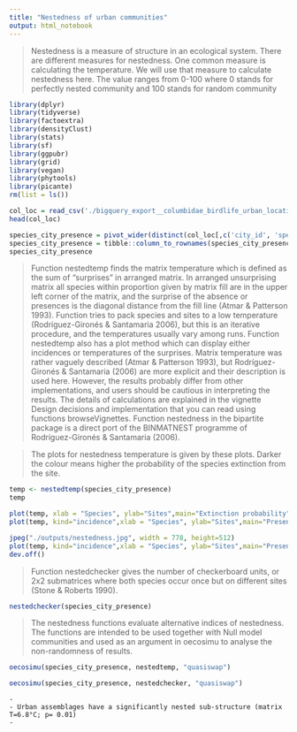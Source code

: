 ```yaml
---
title: "Nestedness of urban communities"
output: html_notebook
---
```


> Nestedness is a measure of structure in an ecological system. There are different measures for nestedness. One common measure is calculating the temperature. We will use that measure to calculate nestedness here. The value ranges from 0-100 where 0 stands for perfectly nested community and 100 stands for random community

```r
library(dplyr)
library(tidyverse)
library(factoextra)
library(densityClust)
library(stats)
library(sf)
library(ggpubr)
library(grid)
library(vegan)
library(phytools)
library(picante)
rm(list = ls())
```

```r
col_loc = read_csv('./bigquery_export__columbidae_birdlife_urban_locations.csv')
head(col_loc)
```

```r
species_city_presence = pivot_wider(distinct(col_loc[,c('city_id', 'species_name', 'present_in_city')]), names_from = species_name, values_from = "present_in_city", values_fill = list(present_in_city = F))
species_city_presence = tibble::column_to_rownames(species_city_presence, var='city_id')
species_city_presence
```

> Function nestedtemp finds the matrix temperature which is defined as the sum of “surprises” in arranged matrix. In arranged unsurprising matrix all species within proportion given by matrix fill are in the upper left corner of the matrix, and the surprise of the absence or presences is the diagonal distance from the fill line (Atmar & Patterson 1993). Function tries to pack species and sites to a low temperature (Rodríguez-Gironés & Santamaria 2006), but this is an iterative procedure, and the temperatures usually vary among runs. Function nestedtemp also has a plot method which can display either incidences or temperatures of the surprises. Matrix temperature was rather vaguely described (Atmar & Patterson 1993), but Rodríguez-Gironés & Santamaria (2006) are more explicit and their description is used here. However, the results probably differ from other implementations, and users should be cautious in interpreting the results. The details of calculations are explained in the vignette Design decisions and implementation that you can read using functions browseVignettes. Function nestedness in the bipartite package is a direct port of the BINMATNEST programme of Rodríguez-Gironés & Santamaria (2006). 

> The plots for nestedness temperature is given by these plots. Darker the colour means higher the probability of the species extinction from the site.

```r
temp <- nestedtemp(species_city_presence)
temp
```

```r
plot(temp, xlab = "Species", ylab="Sites",main="Extinction probability")
plot(temp, kind="incidence",xlab = "Species", ylab="Sites",main="Presence-absence")
```
```r
jpeg("./outputs/nestedness.jpg", width = 778, height=512)
plot(temp, kind="incidence",xlab = "Species", ylab="Sites",main="Presence-absence")
dev.off()
```

> Function nestedchecker gives the number of checkerboard units, or 2x2 submatrices where both species occur once but on different sites (Stone & Roberts 1990). 

```r
nestedchecker(species_city_presence)
```


> The nestedness functions evaluate alternative indices of nestedness. The functions are intended to be used together with Null model communities and used as an argument in oecosimu to analyse the non-randomness of results. 

```r
oecosimu(species_city_presence, nestedtemp, "quasiswap")
```

```r
oecosimu(species_city_presence, nestedchecker, "quasiswap")
```

```
-
- Urban assemblages have a significantly nested sub-structure (matrix T=6.8°C; p= 0.01)
-
```